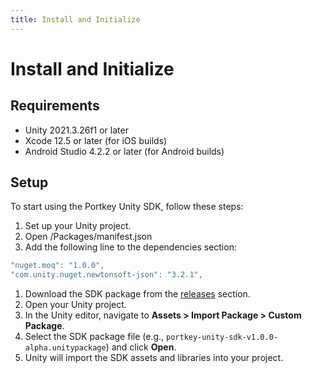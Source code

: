```yaml
---
title: Install and Initialize
---
```


# Install and Initialize

## Requirements

-   Unity 2021.3.26f1 or later
-   Xcode 12.5 or later (for iOS builds)
-   Android Studio 4.2.2 or later (for Android builds)

## Setup

To start using the Portkey Unity SDK, follow these steps:

1.  Set up your Unity project.
1.  Open /Packages/manifest.json
1.  Add the following line to the dependencies section:

```c
"nuget.moq": "1.0.0",
"com.unity.nuget.newtonsoft-json": "3.2.1",
```

1.  Download the SDK package from the [releases](https://github.com/Portkey-Wallet/portkey-unity-sdk/releases) section.
2.  Open your Unity project.
3.  In the Unity editor, navigate to **Assets > Import Package > Custom Package**.
4.  Select the SDK package file (e.g., `portkey-unity-sdk-v1.0.0-alpha.unitypackage`) and click **Open**.
5.  Unity will import the SDK assets and libraries into your project.
